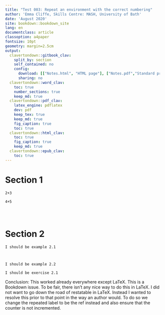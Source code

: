 ```yaml
---
title: "Test 003: Repeat an environment with the correct numbering"
author: 'Emma Cliffe, Skills Centre: MASH, University of Bath'
date: 'August 2020'
site: bookdown::bookdown_site
lang: en
documentclass: article
classoption: a4paper
fontsize: 10pt
geometry: margin=2.5cm
output:
  clavertondown::gitbook_clav:
    split_by: section
    self_contained: no
    config:
      download: [["Notes.html", "HTML page"], ["Notes.pdf","Standard print PDF"], ["NotesClear.pdf","Clear print PDF"], ["NotesLarge.pdf","Large print PDF"], ["Notes.docx","Accessible Word document"], ["Notes.epub","Accessible EPub book" ]]
      sharing: no
  clavertondown::word_clav:
    toc: true
    number_sections: true
    keep_md: true
  clavertondown::pdf_clav:
    latex_engine: pdflatex
    dev: pdf
    keep_tex: true
    keep_md: true
    fig_caption: true
    toc: true
  clavertondown::html_clav:
    toc: true
    fig_caption: true
    keep_md: true
  clavertondown::epub_clav:
    toc: true
---
```


# Section 1

```example
2+3
```

```newtheorem
4+5
```

```example
```

```newtheorem
```

```example
```

# Section 2

```example
I should be example 2.1
```

```example
```

```newtheorem
```

```example
I should be example 2.2
```


```newtheorem
I should be exercise 2.1
```

Conclusion: This worked already everywhere except LaTeX. This is a Bookdown issue. To be fair, there isn't any nice way to do this in LaTeX. I did not want to go down the road of restatable in LaTeX. Instead I wanted to resolve this prior to that point in the way an author would. To do so we change the repeated label to be the ref instead and also ensure that the counter is not incremented. 
